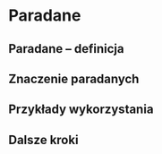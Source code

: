 # Paradane

## Paradane -- definicja

## Znaczenie paradanych

## Przykłady wykorzystania

## Dalsze kroki

